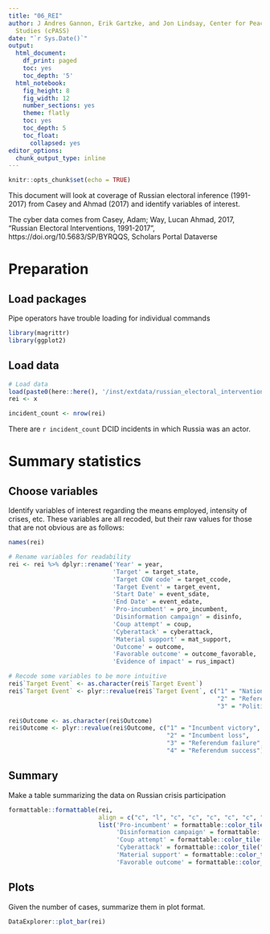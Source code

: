 ```yaml
---
title: "06_REI"
author: J Andres Gannon, Erik Gartzke, and Jon Lindsay, Center for Peace and Security
  Studies (cPASS)
date: "`r Sys.Date()`"
output:
  html_document:
    df_print: paged
    toc: yes
    toc_depth: '5'
  html_notebook:
    fig_height: 8
    fig_width: 12
    number_sections: yes
    theme: flatly
    toc: yes
    toc_depth: 5
    toc_float:
      collapsed: yes
editor_options:
  chunk_output_type: inline
---
```


```r
knitr::opts_chunk$set(echo = TRUE)
```

This document will look at coverage of Russian electoral inference (1991-2017) from Casey and Ahmad (2017) and identify variables of interest.

The cyber data comes from Casey, Adam; Way, Lucan Ahmad, 2017, "Russian Electoral Interventions, 1991-2017", https://doi.org/10.5683/SP/BYRQQS, Scholars Portal Dataverse

# Preparation
## Load packages
Pipe operators have trouble loading for individual commands
```r
library(magrittr)
library(ggplot2)
```

## Load data
```r
# Load data
load(paste0(here::here(), '/inst/extdata/russian_electoral_interventions_1991-2017.RData'))
rei <- x

incident_count <- nrow(rei)
```

There are `r incident_count` DCID incidents in which Russia was an actor.

# Summary statistics
## Choose variables
Identify variables of interest regarding the means employed, intensity of crises, etc. These variables are all recoded, but their raw values for those that are not obvious are as follows:


```r
names(rei)

# Rename variables for readability
rei <- rei %>% dplyr::rename('Year' = year,
                             'Target' = target_state,
                             'Target COW code' = target_ccode,
                             'Target Event' = target_event,
                             'Start Date' = event_sdate,
                             'End Date' = event_edate,
                             'Pro-incumbent' = pro_incumbent,
                             'Disinformation campaign' = disinfo,
                             'Coup attempt' = coup,
                             'Cyberattack' = cyberattack,
                             'Material support' = mat_support,
                             'Outcome' = outcome,
                             'Favorable outcome' = outcome_favorable,
                             'Evidence of impact' = rus_impact)

# Recode some variables to be more intuitive
rei$`Target Event` <- as.character(rei$`Target Event`)
rei$`Target Event` <- plyr::revalue(rei$`Target Event`, c("1" = "National Election",
                                                          "2" = "Referendum",
                                                          "3" = "Political Party Operations"))

rei$Outcome <- as.character(rei$Outcome)
rei$Outcome <- plyr::revalue(rei$Outcome, c("1" = "Incumbent victory",
                                            "2" = "Incumbent loss",
                                            "3" = "Referendum failure",
                                            "4" = "Referendum success"))
```

## Summary
Make a table summarizing the data on Russian crisis participation
```r
formattable::formattable(rei,
                         align = c("c", "l", "c", "c", "c", "c", "c", "c", "c", "c", "c", "c", "l", "c", "c"),
                         list('Pro-incumbent' = formattable::color_tile("red", "red4"),
                              'Disinformation campaign' = formattable::color_tile("transparent", "red"),
                              'Coup attempt' = formattable::color_tile("transparent", "red"),
                              'Cyberattack' = formattable::color_tile("transparent", "red"),
                              'Material support' = formattable::color_tile("transparent", "red"),
                              'Favorable outcome' = formattable::color_tile("transparent", "lightblue")))
```

## Plots
Given the number of cases, summarize them in plot format.
```r
DataExplorer::plot_bar(rei)
```

